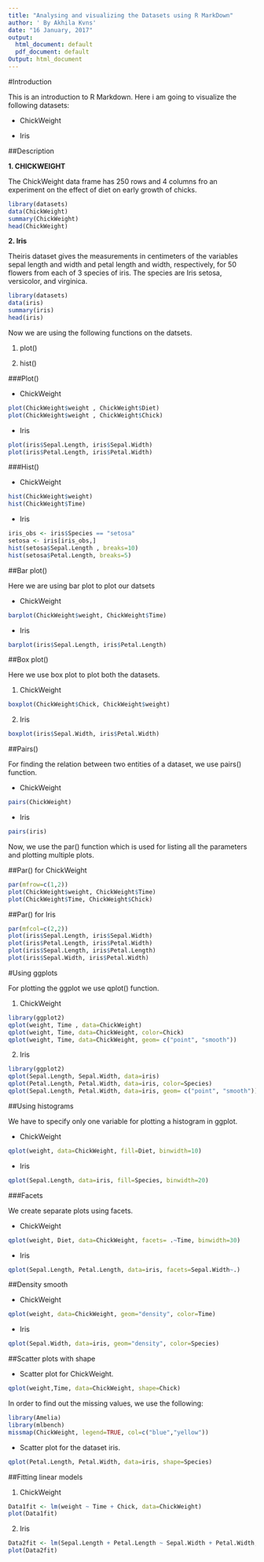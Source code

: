 ```yaml
---
title: "Analysing and visualizing the Datasets using R MarkDown"
author: ' By Akhila Kvns'
date: "16 January, 2017"
output:
  html_document: default
  pdf_document: default
Output: html_document
---
```

#Introduction

This is an introduction to R Markdown. Here i am going to visualize the following datasets:

* ChickWeight

* Iris

##Description

**1. CHICKWEIGHT **

The ChickWeight data frame has 250 rows and 4 columns fro an experiment on the effect of diet on early growth of chicks.


```r
library(datasets)
data(ChickWeight)
summary(ChickWeight)
head(ChickWeight)
```

**2. Iris **

Theiris dataset gives the measurements in centimeters of the variables sepal length and width and petal length and width, respectively, for 50 flowers from each of 3 species of iris. The species are Iris setosa, versicolor, and virginica.


```r
library(datasets)
data(iris)
summary(iris)
head(iris)
```

Now we are using the following functions on the datsets.

1. plot()

2. hist()

###Plot()

* ChickWeight
```r
plot(ChickWeight$weight , ChickWeight$Diet)
plot(ChickWeight$weight , ChickWeight$Chick)
```

* Iris

```r
plot(iris$Sepal.Length, iris$Sepal.Width)
plot(iris$Petal.Length, iris$Petal.Width)
```

###Hist()

* ChickWeight

```r
hist(ChickWeight$weight)
hist(ChickWeight$Time)
```

* Iris

```r
iris_obs <- iris$Species == "setosa"
setosa <- iris[iris_obs,]
hist(setosa$Sepal.Length , breaks=10)
hist(setosa$Petal.Length, breaks=5)
```

##Bar plot()

Here we are using bar plot to plot our datsets

* ChickWeight

```r
barplot(ChickWeight$weight, ChickWeight$Time)
```

* Iris

```r
barplot(iris$Sepal.Length, iris$Petal.Length)
```

##Box plot()

Here we use box plot to plot both the datasets.

1. ChickWeight

```r
boxplot(ChickWeight$Chick, ChickWeight$weight)
```

2. Iris

```r
boxplot(iris$Sepal.Width, iris$Petal.Width)
```

##Pairs()

For finding the relation between two entities of a dataset, we use pairs() function.

* ChickWeight

```r
pairs(ChickWeight)
```

* Iris

```r
pairs(iris)
```

Now, we use the par() function which is used for listing all the parameters and plotting multiple plots.

##Par() for ChickWeight

```r
par(mfrow=c(1,2))
plot(ChickWeight$weight, ChickWeight$Time)
plot(ChickWeight$Time, ChickWeight$Chick)
```

##Par() for Iris

```r
par(mfcol=c(2,2))
plot(iris$Sepal.Length, iris$Sepal.Width)
plot(iris$Petal.Length, iris$Petal.Width)
plot(iris$Sepal.Length, iris$Petal.Length)
plot(iris$Sepal.Width, iris$Petal.Width)


```

#Using ggplots

For plotting the ggplot we use qplot() function.

1. ChickWeight

```r
library(ggplot2)
qplot(weight, Time , data=ChickWeight)
qplot(weight, Time, data=ChickWeight, color=Chick)
qplot(weight, Time, data=ChickWeight, geom= c("point", "smooth"))
```

2. Iris

```r
library(ggplot2)
qplot(Sepal.Length, Sepal.Width, data=iris)
qplot(Petal.Length, Petal.Width, data=iris, color=Species)
qplot(Sepal.Length, Petal.Width, data=iris, geom= c("point", "smooth"))
```

##Using histograms

We have to specify only one variable for plotting a histogram in ggplot.

* ChickWeight

```r
qplot(weight, data=ChickWeight, fill=Diet, binwidth=10)
```

* Iris

```r
qplot(Sepal.Length, data=iris, fill=Species, binwidth=20)
```

###Facets

We create separate plots using facets.

* ChickWeight

```r
qplot(weight, Diet, data=ChickWeight, facets= .~Time, binwidth=30)
```

* Iris

```r
qplot(Sepal.Length, Petal.Length, data=iris, facets=Sepal.Width~.)
```

##Density smooth

* ChickWeight

```r
qplot(weight, data=ChickWeight, geom="density", color=Time)
```

* Iris

```r
qplot(Sepal.Width, data=iris, geom="density", color=Species)
```

##Scatter plots with shape

* Scatter plot for ChickWeight.

```r
qplot(weight,Time, data=ChickWeight, shape=Chick)
```

In order to find out the missing values, we use the following:

```r
library(Amelia)
library(mlbench)
missmap(ChickWeight, legend=TRUE, col=c("blue","yellow"))
```


* Scatter plot for the dataset iris.

```r
qplot(Petal.Length, Petal.Width, data=iris, shape=Species)
```


##Fitting linear models

 1. ChickWeight
 
```r
Data1fit <- lm(weight ~ Time + Chick, data=ChickWeight)
plot(Data1fit)
```

2. Iris

```r
Data2fit <- lm(Sepal.Length + Petal.Length ~ Sepal.Width + Petal.Width, data=iris)
plot(Data2fit)
```



